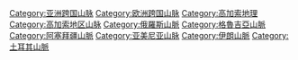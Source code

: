 {{Commonscat|Caucasus mountains}}

[[Category:亚洲跨国山脉|Category:亚洲跨国山脉]]
[[Category:欧洲跨国山脉|Category:欧洲跨国山脉]]
[[Category:高加索地理|Category:高加索地理]]
[[Category:高加索地区山脉|Category:高加索地区山脉]]
[[Category:俄羅斯山脈|Category:俄羅斯山脈]]
[[Category:格魯吉亞山脈|Category:格魯吉亞山脈]]
[[Category:阿塞拜疆山脈|Category:阿塞拜疆山脈]]
[[Category:亚美尼亚山脉|Category:亚美尼亚山脉]]
[[Category:伊朗山脈|Category:伊朗山脈]]
[[Category:土耳其山脈|Category:土耳其山脈]]